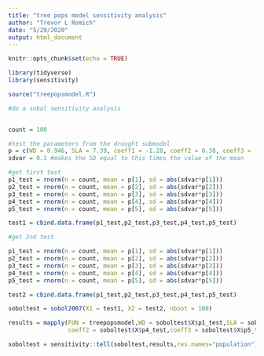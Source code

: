 ---
title: "tree pops model sensitivity analysis"
author: "Trevor L Romich"
date: "5/29/2020"
output: html_document
---

```{r setup, include=FALSE}
knitr::opts_chunk$set(echo = TRUE)

library(tidyverse)
library(sensitivity)

source("treepopsmodel.R")
```

```{r sensitivity}
#do a sobol sensitivity analysis


count = 100

#test the parameters from the drought submodel
p = c(WD = 0.946, SLA = 7.39, coeff1 = -1.28, coeff2 = 0.38, coeff3 = -0.41)
sdvar = 0.1 #makes the SD equal to this times the value of the mean

#get first test
p1_test = rnorm(n = count, mean = p[1], sd = abs(sdvar*p[1]))
p2_test = rnorm(n = count, mean = p[2], sd = abs(sdvar*p[2]))
p3_test = rnorm(n = count, mean = p[3], sd = abs(sdvar*p[3]))
p4_test = rnorm(n = count, mean = p[4], sd = abs(sdvar*p[4]))
p5_test = rnorm(n = count, mean = p[5], sd = abs(sdvar*p[5]))

test1 = cbind.data.frame(p1_test,p2_test,p3_test,p4_test,p5_test)

#get 2nd test

p1_test = rnorm(n = count, mean = p[1], sd = abs(sdvar*p[1]))
p2_test = rnorm(n = count, mean = p[2], sd = abs(sdvar*p[2]))
p3_test = rnorm(n = count, mean = p[3], sd = abs(sdvar*p[3]))
p4_test = rnorm(n = count, mean = p[4], sd = abs(sdvar*p[4]))
p5_test = rnorm(n = count, mean = p[5], sd = abs(sdvar*p[5]))

test2 = cbind.data.frame(p1_test,p2_test,p3_test,p4_test,p5_test)

soboltest = sobol2007(X1 = test1, X2 = test2, nboot = 100)

results = mapply(FUN = treepopsmodel,WD = soboltest$X$p1_test,SLA = soboltest$X$p2_test,coeff1 = soboltest$X$p3_test,
                 coeff2 = soboltest$X$p4_test,coeff3 = soboltest$X$p5_test)

soboltest = sensitivity::tell(soboltest,results,res.names="population")


```


